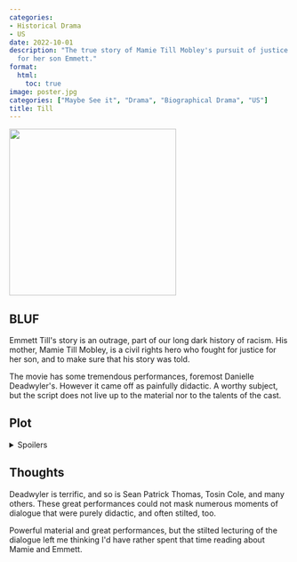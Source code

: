 ```yaml
---
categories:
- Historical Drama
- US
date: 2022-10-01
description: "The true story of Mamie Till Mobley's pursuit of justice
  for her son Emmett."
format:
  html:
    toc: true
image: poster.jpg
categories: ["Maybe See it", "Drama", "Biographical Drama", "US"]
title: Till
---
```

::: {.column-margin}
[<img src="poster.jpg" height="300"/>](https://www.imdb.com/title/tt4960748/)
:::

## BLUF

Emmett Till\'s story is an outrage, part of our long dark history of
racism. His mother, Mamie Till Mobley, is a civil rights hero who fought
for justice for her son, and to make sure that his story was told.

The movie has some tremendous performances, foremost Danielle
Deadwyler\'s. However it came off as painfully didactic. A worthy
subject, but the script does not live up to the material nor to the
talents of the cast.

## Plot
<details>
<summary>Spoilers</summary>

Emmett Till was a 14-year-old African-American boy from Chicago, who
went to Mississippi to visit his cousins. While there he was abducted,
tortured, and lynched.

The movie is Mamie\'s story, and is largely told from her perspective.
The opening scene is a masterful moment for Deadwyler, as we see that a
happy sing-a-long she\'s sharing with Emmett masks her fear for his
safety in his upcoming trip to visit his cousins in Money, Mississippi.

Mamie fights for justice for Emmett, using her connections to get his
body brought to Chicago, insisting on an open casket, testifying at the
trial of his murderers, and fighting for anti-lynching laws.

</details>

## Thoughts

Deadwyler is terrific, and so is Sean Patrick Thomas, Tosin Cole, and
many others. These great performances could not mask numerous moments of
dialogue that were purely didactic, and often stilted, too.

Powerful material and great performances, but the stilted lecturing of
the dialogue left me thinking I\'d have rather spent that time reading
about Mamie and Emmett.
